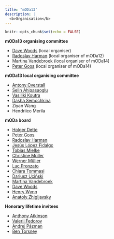 ```yaml
---
title: "mODa13"
description: |
  <b>Organisation</b>
---
```


```r
knitr::opts_chunk$set(echo = FALSE)
```

**mODa13 organising committee**

 - [Dave Woods](https://statsdavew.github.io) (local organiser)
 - [Radoslav Harman](http://www.iam.fmph.uniba.sk/ospm/Harman/index.htm) (local organiser of mODa12)
 - [Martina Vandebroek](https://www.kuleuven.be/wieiswie/en/person/00004359) (local organiser of mODa14)
 - [Peter Goos](https://www.kuleuven.be/wieiswie/en/person/00006560) (local organiser of mODa14)
 
 **mODa13 local organising committee**
 
  - [Antony Overstall](http://www.personal.soton.ac.uk/amo105/)
  - [Selin Ahipasaoglu](https://www.southampton.ac.uk/people/5y9p9p/doctor-selin-ahipasaoglu)
  - [Vasiliki Koutra](https://www.kcl.ac.uk/people/vasiliki-koutra)
  - [Dasha Semochkina](https://www.southampton.ac.uk/people/5xrjcp/doctor-dasha-semochkina)
  - Ziyan Wang
  - Hendriico Merila
  
**mODa board**
  
 - [Holger Dette](https://www.ruhr-uni-bochum.de/mathematik3/en/dette.html)
 - [Peter Goos](https://www.kuleuven.be/wieiswie/en/person/00006560) 
 - [Radoslav Harman](http://www.iam.fmph.uniba.sk/ospm/Harman/)
 - [Jesús López Fidalgo](https://lopezfidalgosite.wordpress.com)
 - [Tobias Mielke](https://www.linkedin.com/in/tobias-mielke-44173072/)
 - [Christine Müller](https://www.statistik.tu-dortmund.de/mueller1.html)
 - [Werner Müller](https://www.jku.at/institut-fuer-angewandte-statistik/ueber-uns/team/univ-prof-mag-dr-werner-g-mueller/)
 - [Luc Pronzato](https://www.i3s.unice.fr/~pronzato/node/1)
 - [Chiara Tommasi](https://www.unimi.it/en/ugov/person/chiara-tommasi)
 - [Dariusz Uciński](http://staff.uz.zgora.pl/ducinski/viewpage.php?page_id=12)
 - [Martina Vandebroek](https://www.kuleuven.be/wieiswie/en/person/00004359)
 - [Dave Woods](https://statsdavew.github.io)
 - [Henry Wynn](https://www.lse.ac.uk/CATS/People/Henry-Wynn-homepage)
 - [Anatoly Zhigljavsky](https://www.cardiff.ac.uk/people/view/98671-zhigljavsky-anatoly)
 
**Honorary lifetime invitees**

 - [Anthony Atkinson](https://www.lse.ac.uk/Statistics/People/Professor-Anthony-Atkinson)
 - [Valerii Fedorov](https://www.linkedin.com/in/valerii-v-fedorov/)
 - [Andrej Pázman](http://www.iam.fmph.uniba.sk/ospm/Pazman/)
 - [Ben Torsney](https://www.gla.ac.uk/schools/mathematicsstatistics/staff/bernardtorsney/)